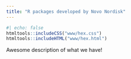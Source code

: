 ```yaml
---
title: "R packages developed by Novo Nordisk"
---
```


::: {.grid}

::: {.g-col-6}

```r
#| echo: false
htmltools::includeCSS("www/hex.css")
htmltools::includeHTML("www/hex.html")
```

:::

::: {.g-col-6}

Awesome description of what we have!

:::

:::
